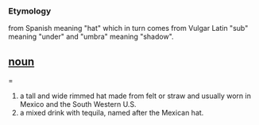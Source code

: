 === Etymology ===
from Spanish meaning "hat" which in turn comes from Vulgar Latin "sub" meaning "under" and "umbra" meaning "shadow".

== [[noun]] ===
#a tall and wide rimmed hat made from felt or straw and usually worn in Mexico and the South Western U.S.
#a mixed drink with tequila, named after the Mexican hat.